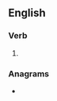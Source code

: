 ==English==

===Verb===
{{head|en|verb form}}

# {{present participle of|en|salinise|nocat=1}}

===Anagrams===
* {{anagrams|en|a=agiiilnnss|silanising}}